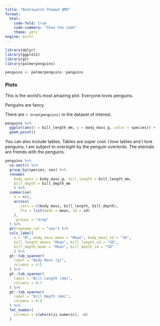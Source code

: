 ```yaml
---
title: "Bootswatch Themed QMD"
format:
  html:
    code-fold: true
    code-summary: "Show the code"
    theme: yeti
engine: knitr
---
```


```r
library(dplyr)
library(ggplot2)
library(gt)
library(palmerpenguins)

penguins <- palmerpenguins::penguins
```

### Plots

This is the world's most amazing plot. Everyone loves penguins. 

Penguins are fancy.

There are `r nrow(penguins)` in the dataset of interest.

```r
penguins %>% 
  ggplot(aes(x = bill_length_mm, y = body_mass_g, color = species)) +
  geom_point()
```

You can also include tables. Tables are super cool. I love tables and I love penguins. I am subject to oversight by the penguin overlords. The eternals are friends with the penguins.

```r
penguins %>% 
  na.omit() %>% 
  group_by(species, sex) %>% 
  rename(
    body_mass = body_mass_g, bill_length = bill_length_mm, 
    bill_depth = bill_depth_mm
    ) %>% 
  summarise(
    n = n(),
    across(
      .cols = c(body_mass, bill_length, bill_depth),
      .fns = list(mean = mean, sd = sd)
    ),
    .groups = "drop"
  ) %>% 
  gt(rowname_col = "sex") %>% 
  cols_label(
    n = "N", body_mass_mean = "Mean", body_mass_sd = "SD", 
    bill_length_mean= "Mean", bill_length_sd = "SD",
    bill_depth_mean = "Mean", bill_depth_sd = "SD"
    ) %>% 
  gt::tab_spanner(
    label = "Body Mass (g)",
    columns = 4:5
  ) %>% 
  gt::tab_spanner(
    label = "Bill Length (mm)",
    columns = 6:7
  ) %>% 
  gt::tab_spanner(
    label = "Bill Depth (mm)",
    columns = 8:9
  ) %>% 
  fmt_number(
    columns = c(where(is.numeric), -n)
  )
```


